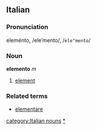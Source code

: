 ==Italian==
===Pronunciation===
eleménto, /eleˈmento/, /<tt>ele"mento</tt>/
===Noun===
'''elemento''' ''m''

# [[element]]

===Related terms===
*[[elementare]]
[[category:Italian nouns]]
[[category:Italian elements|*]]